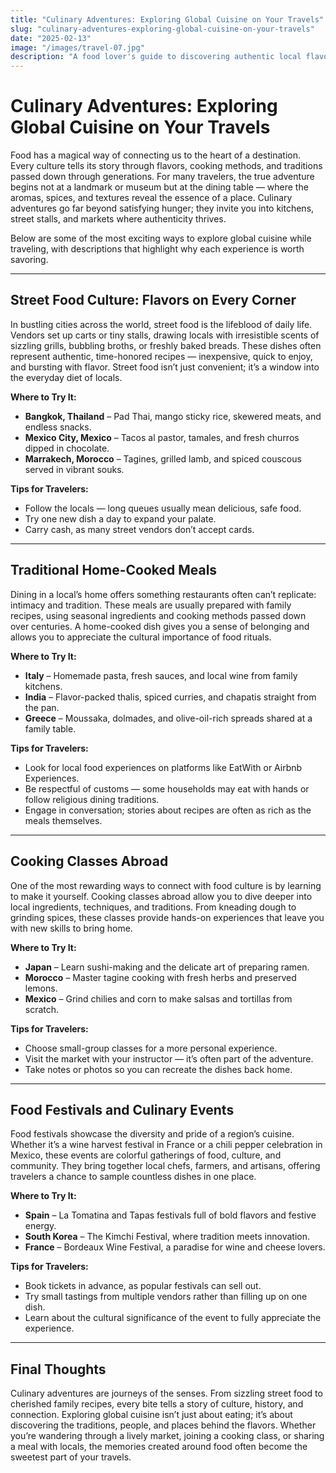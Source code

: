 ```yaml
---
title: "Culinary Adventures: Exploring Global Cuisine on Your Travels"
slug: "culinary-adventures-exploring-global-cuisine-on-your-travels"
date: "2025-02-13"
image: "/images/travel-07.jpg"
description: "A food lover's guide to discovering authentic local flavors around the world."
---
```


# Culinary Adventures: Exploring Global Cuisine on Your Travels

Food has a magical way of connecting us to the heart of a destination. Every culture tells its story through flavors, cooking methods, and traditions passed down through generations. For many travelers, the true adventure begins not at a landmark or museum but at the dining table — where the aromas, spices, and textures reveal the essence of a place. Culinary adventures go far beyond satisfying hunger; they invite you into kitchens, street stalls, and markets where authenticity thrives.

Below are some of the most exciting ways to explore global cuisine while traveling, with descriptions that highlight why each experience is worth savoring.

---

## Street Food Culture: Flavors on Every Corner

In bustling cities across the world, street food is the lifeblood of daily life. Vendors set up carts or tiny stalls, drawing locals with irresistible scents of sizzling grills, bubbling broths, or freshly baked breads. These dishes often represent authentic, time-honored recipes — inexpensive, quick to enjoy, and bursting with flavor. Street food isn’t just convenient; it’s a window into the everyday diet of locals.

**Where to Try It:**

- **Bangkok, Thailand** – Pad Thai, mango sticky rice, skewered meats, and endless snacks.
- **Mexico City, Mexico** – Tacos al pastor, tamales, and fresh churros dipped in chocolate.
- **Marrakech, Morocco** – Tagines, grilled lamb, and spiced couscous served in vibrant souks.

**Tips for Travelers:**

- Follow the locals — long queues usually mean delicious, safe food.
- Try one new dish a day to expand your palate.
- Carry cash, as many street vendors don’t accept cards.

---

## Traditional Home-Cooked Meals

Dining in a local’s home offers something restaurants often can’t replicate: intimacy and tradition. These meals are usually prepared with family recipes, using seasonal ingredients and cooking methods passed down over centuries. A home-cooked dish gives you a sense of belonging and allows you to appreciate the cultural importance of food rituals.

**Where to Try It:**

- **Italy** – Homemade pasta, fresh sauces, and local wine from family kitchens.
- **India** – Flavor-packed thalis, spiced curries, and chapatis straight from the pan.
- **Greece** – Moussaka, dolmades, and olive-oil-rich spreads shared at a family table.

**Tips for Travelers:**

- Look for local food experiences on platforms like EatWith or Airbnb Experiences.
- Be respectful of customs — some households may eat with hands or follow religious dining traditions.
- Engage in conversation; stories about recipes are often as rich as the meals themselves.

---

## Cooking Classes Abroad

One of the most rewarding ways to connect with food culture is by learning to make it yourself. Cooking classes abroad allow you to dive deeper into local ingredients, techniques, and traditions. From kneading dough to grinding spices, these classes provide hands-on experiences that leave you with new skills to bring home.

**Where to Try It:**

- **Japan** – Learn sushi-making and the delicate art of preparing ramen.
- **Morocco** – Master tagine cooking with fresh herbs and preserved lemons.
- **Mexico** – Grind chilies and corn to make salsas and tortillas from scratch.

**Tips for Travelers:**

- Choose small-group classes for a more personal experience.
- Visit the market with your instructor — it’s often part of the adventure.
- Take notes or photos so you can recreate the dishes back home.

---

## Food Festivals and Culinary Events

Food festivals showcase the diversity and pride of a region’s cuisine. Whether it’s a wine harvest festival in France or a chili pepper celebration in Mexico, these events are colorful gatherings of food, culture, and community. They bring together local chefs, farmers, and artisans, offering travelers a chance to sample countless dishes in one place.

**Where to Try It:**

- **Spain** – La Tomatina and Tapas festivals full of bold flavors and festive energy.
- **South Korea** – The Kimchi Festival, where tradition meets innovation.
- **France** – Bordeaux Wine Festival, a paradise for wine and cheese lovers.

**Tips for Travelers:**

- Book tickets in advance, as popular festivals can sell out.
- Try small tastings from multiple vendors rather than filling up on one dish.
- Learn about the cultural significance of the event to fully appreciate the experience.

---

## Final Thoughts

Culinary adventures are journeys of the senses. From sizzling street food to cherished family recipes, every bite tells a story of culture, history, and connection. Exploring global cuisine isn’t just about eating; it’s about discovering the traditions, people, and places behind the flavors. Whether you’re wandering through a lively market, joining a cooking class, or sharing a meal with locals, the memories created around food often become the sweetest part of your travels.
